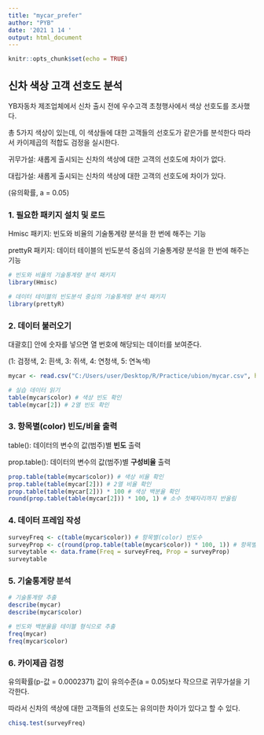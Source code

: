 ```yaml
---
title: "mycar_prefer"
author: "PYB"
date: '2021 1 14 '
output: html_document
---
```


```r
knitr::opts_chunk$set(echo = TRUE)
```

## 신차 색상 고객 선호도 분석
YB자동차 제조업체에서 신차 출시 전에 우수고객 초청행사에서 색상 선호도를 조사했다.

총 5가지 색상이 있는데, 이 색상들에 대한 고객들의 선호도가 같은가를 분석한다
따라서 카이제곱의 적합도 검정을 실시한다.

귀무가설: 새롭게 출시되는 신차의 색상에 대한 고객의 선호도에 차이가 없다.

대립가설: 새롭게 출시되는 신차의 색상에 대한 고객의 선호도에 차이가 있다.

(유의확률, a = 0.05)

### 1. 필요한 패키지 설치 및 로드
Hmisc 패키지: 빈도와 비율의 기술통계량 분석을 한 번에 해주는 기능

prettyR 패키지: 데이터 테이블의 빈도분석 중심의 기술통계량 분석을 한 번에 해주는 기능
```r
# 빈도와 비율의 기술통계량 분석 패키지
library(Hmisc)

# 데이터 테이블의 빈도분석 중심의 기술통계량 분석 패키지
library(prettyR)
```

### 2. 데이터 불러오기
대괄호[] 안에 숫자를 넣으면 열 번호에 해당되는 데이터를 보여준다.

(1: 검정색, 2: 흰색, 3: 쥐색, 4: 연청색, 5: 연녹색)
```r
mycar <- read.csv("C:/Users/user/Desktop/R/Practice/ubion/mycar.csv", header = T)

# 실습 데이터 읽기
table(mycar$color) # 색상 빈도 확인
table(mycar[2]) # 2열 빈도 확인
```

### 3. 항목별(color) 빈도/비율 출력
table(): 데이터의 변수의 값(범주)별 **빈도** 출력

prop.table(): 데이터의 변수의 값(범주)별 **구성비율** 출력
```r
prop.table(table(mycar$color)) # 색상 비율 확인
prop.table(table(mycar[2])) # 2열 비율 확인
prop.table(table(mycar[2])) * 100 # 색상 백분율 확인
round(prop.table(table(mycar[2])) * 100, 1) # 소수 첫째자리까지 반올림

```

### 4. 데이터 프레임 작성
```r
surveyFreq <- c(table(mycar$color)) # 항목별(color) 빈도수
surveyProp <- c(round(prop.table(table(mycar$color)) * 100, 1)) # 항목별(color) 백분율
surveytable <- data.frame(Freq = surveyFreq, Prop = surveyProp)
surveytable
```


### 5. 기술통계량 분석
```r
# 기술통계량 추출
describe(mycar)
describe(mycar$color)

# 빈도와 백분율을 테이블 형식으로 추출
freq(mycar) 
freq(mycar$color)
```

### 6. 카이제곱 검정
유의확률(p-값 = 0.0002371) 값이 유의수준(a = 0.05)보다 작으므로 귀무가설을 기각한다.

따라서 신차의 색상에 대한 고객들의 선호도는 유의미한 차이가 있다고 할 수 있다.
```r
chisq.test(surveyFreq)
```
